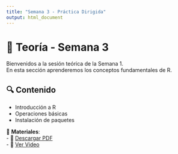 ```yaml
---
title: "Semana 3 - Práctica Dirigida"
output: html_document
---
```


# 📖 Teoría - Semana 3

Bienvenidos a la sesión teórica de la Semana 1.  
En esta sección aprenderemos los conceptos fundamentales de R.

## 🔍 Contenido
- Introducción a R
- Operaciones básicas
- Instalación de paquetes

📂 **Materiales**:  
- 📜 [Descargar PDF](cursos/semana1_teoria.pdf)  
- 🎥 [Ver Video](https://youtu.be/ejemplo1)

